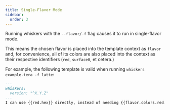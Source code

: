 ```yaml
---
title: Single-Flavor Mode
sidebar:
  order: 3
---
```


Running whiskers with the `--flavor/-f` flag causes it to run in single-flavor mode.

This means the chosen flavor is placed into the template context as `flavor`
and, for convenience, all of its colors are also placed into the context as
their respective identifiers (`red`, `surface0`, et cetera.)

For example, the following template is valid when running `whiskers example.tera -f latte`:

```markdown title="example.tera"
---
whiskers:
  version: "^X.Y.Z"
---
I can use {{red.hex}} directly, instead of needing {{flavor.colors.red.hex}}.
```
